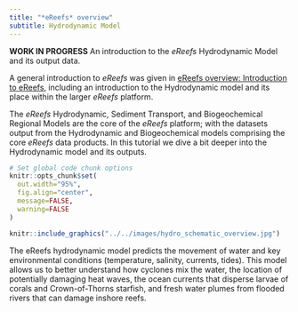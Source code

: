 ---
title: "*eReefs* overview"
subtitle: Hydrodynamic Model
---
:::{.tutorial-description}
**WORK IN PROGRESS**
An introduction to the *eReefs* Hydrodynamic Model and its output data. 
:::

:::{.callout-note appearance="simple"}
A general introduction to *eReefs* was given in [eReefs overview: Introduction to eReefs](intro_to_ereefs.qmd), including an introduction to the Hydrodynamic model and its place within the larger *eReefs* platform. 
:::

The *eReefs* Hydrodynamic, Sediment Transport, and Biogeochemical Regional Models are the core of the *eReefs* platform; with the datasets output from the Hydrodynamic and Biogeochemical models comprising the core *eReefs* data products. In this tutorial we dive a bit deeper into the Hydrodynamic model and its outputs. 

```{r chunkOptions, echo=FALSE}
# Set global code chunk options
knitr::opts_chunk$set(
  out.width="95%", 
  fig.align="center", 
  message=FALSE, 
  warning=FALSE
)
```



```{r ImgHydroOverview, include=FALSE}
knitr::include_graphics("../../images/hydro_schematic_overview.jpg")
```

The eReefs hydrodynamic model predicts the movement of water and key environmental conditions (temperature, salinity, currents, tides). This model allows us to better understand how cyclones mix the water, the location of potentially damaging heat waves, the ocean currents that disperse larvae of corals and Crown-of-Thorns starfish, and fresh water plumes from flooded rivers that can damage inshore reefs.